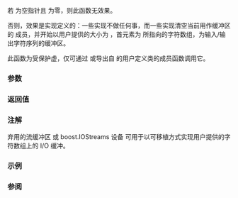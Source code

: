 {{cpp/io/basic_stringbuf/title|setbuf}}
{{cpp/io/basic_stringbuf/navbar}}
{{ddcl|
protected:
virtual std::basic_streambuf&lt;CharT, Traits&gt;* setbuf( char_type* s, std::streamsize n )
}}

若 {{c|s}} 为空指针且 {{c|n}} 为零，则此函数无效果。

否则，效果是实现定义的：一些实现不做任何事，而一些实现清空当前用作缓冲区的 {{lc|std::string}} 成员，并开始以用户提供的大小为 {{c|n}}，首元素为 {{c|s}} 所指向的字符数组，为输入/输出字符序列的缓冲区。

此函数为受保护虚，仅可通过 {{tt|pubsetbuf()}} 或导出自 {{tt|std::basic_stringbuf}} 的用户定义类的成员函数调用它。

===参数===
{{par begin}}
{{par | s |指向用户提供缓冲区首个 CharT 的指针或空指针}}
{{par | n |用户提供缓冲区中的 CharT 元素数或零}}
{{par end}}

===返回值===
{{c|this}}

===注解===
弃用的流缓冲区 {{c|std::strstreambuf}} 或 boost.IOStreams 设备 [http://www.boost.org/doc/libs/release/libs/iostreams/doc/classes/array.html#array {{tt|boost::basic_array}}] 可用于以可移植方式实现用户提供的字符数组上的 I/O 缓冲。

===示例===
{{example
|测试 stringstream 的 setbuf 功能
|code=
#include &lt;iostream&gt;
#include &lt;sstream&gt;

int main()
{
    std::ostringstream ss;
    char c[1024] = {};
    ss.rdbuf()-&gt;pubsetbuf(c, 1024);
    ss &lt;&lt; 3.14 &lt;&lt; '\n';
    std::cout &lt;&lt; c &lt;&lt; '\n';
}
|output=
3.14（GNU g++/libstdc++ 和 SunPro C++/roguewave 上）
&lt;无&gt;（在 MS Visual Studio 2010、SunPro C++/stlport4、CLang++/libc++ 上）
}}

===参阅===
{{dsc begin}}
{{dsc inc | cpp/io/basic_streambuf/dsc pubsetbuf}}
{{dsc end}}

{{langlinks|de|en|es|fr|it|ja|pt|ru}}